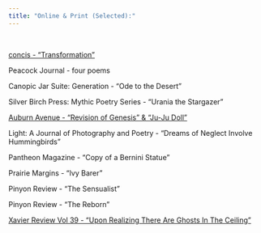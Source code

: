 ```yaml
---
title: "Online & Print (Selected):"
---
```

<BR CLEAR= "left">

<a href="https://concis.io/issues/summer-2017/britny-cordera-transformation/" target="_blank"> concis -  “Transformation”
</a>

Peacock Journal - four poems 

Canopic Jar Suite: Generation - “Ode to the Desert”

Silver Birch Press: Mythic Poetry Series - “Urania the Stargazer”

<a href="https://www.theauburnavenue.com/two-poems-by-britny-cordera" target="_blank"> Auburn Avenue - “Revision of Genesis” & “Ju-Ju Doll”
</a>

Light: A Journal of Photography and Poetry - “Dreams of Neglect Involve Hummingbirds”

Pantheon Magazine -  "Copy of a Bernini Statue"

Prairie Margins - “Ivy Barer”

Pinyon Review - “The Sensualist”

Pinyon Review - “The Reborn”

<a href=https://issuu.com/xavierreviewpress/docs/xr391-2-final02-text target="_blank"> Xavier Review Vol 39 - "Upon Realizing There Are Ghosts In The Ceiling"
</a>

</BR>